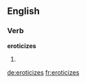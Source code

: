 ==English==

===Verb===
'''eroticizes'''

# {{third-person singular of|[[eroticize]]}}

[[de:eroticizes]]
[[fr:eroticizes]]